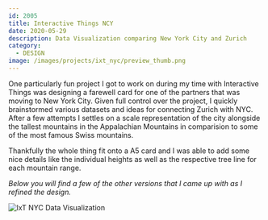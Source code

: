 ```yaml
---
id: 2005
title: Interactive Things NCY
date: 2020-05-29
description: Data Visualization comparing New York City and Zurich
category:
  - DESIGN
image: /images/projects/ixt_nyc/preview_thumb.png
---
```


One particularly fun project I got to work on during my time with Interactive
Things was designing a farewell card for one of the partners that was moving to
New York City. Given full control over the project, I quickly brainstormed
various datasets and ideas for connecting Zurich with NYC. After a few attempts
I settles on a scale representation of the city alongside the tallest mountains
in the Appalachian Mountains in comparision to some of the most famous Swiss
mountains.

Thankfully the whole thing fit onto a A5 card and I was able to add some nice
details like the individual heights as well as the respective tree line for each
mountain range.

_Below you will find a few of the other versions that I came up with as I
refined the design._

![IxT NYC Data Visualization](/images/projects/ixt_nyc/card_v8.png)
